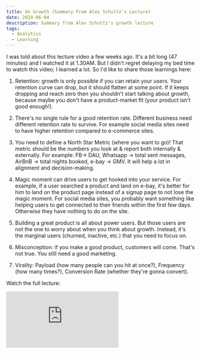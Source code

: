 ```yaml
---
title: On Growth (Summary From Alex Schultz's Lecture)
date: 2020-06-04
description: Summary from Alex Schultz's growth lecture
tags:
  - Analytics
  - Learning
---
```


I was told about this lecture video a few weeks ago. It's a bit long (47 minutes) and I watched it at 1.30AM. But I didn't regret delaying my bed time to watch this video; I learned a lot. So I'd like to share those learnings here:

1. Retention: growth is only possible if you can retain your users. Your retention curve can drop, but it should flatten at some point. If it keeps dropping and reach zero then you shouldn't start talking about growth, because maybe you don't have a product-market fit (your product isn't good enough!).

2. There's no single rule for a good retention rate. Different business need different retention rate to survive. For example social media sites need to have higher retention compared to e-commerce sites.

3. You need to define a North Star Metric (where you want to go)! That metric should be the numbers you look at & report both internally & externally. For example: FB-> DAU, Whatsapp -> total sent messages, AirBnB -> total nights booked, e-bay -> GMV. It will help a lot in alignment and decision-making.

4. Magic moment can drive users to get hooked into your service. For example, if a user searched a product and land on e-bay, it's better for him to land on the product page instead of a signup page to not lose the magic moment. For social media sites, you probably want something like helping users to get connected to their friends within the first few days. Otherwise they have nothing to do on the site.

5. Building a great product is all about power users. But those users are not the one to worry about when you think about growth. Instead, it's the marginal users (churned, inactive, etc.) that you need to focus on.

6. Misconception: if you make a good product, customers will come. That's not true. You still need a good marketing.

7. Virality: Payload (how many people can you hit at once?), Frequency (how many times?), Conversion Rate (whether they're gonna convert).


Watch the full lecture:

<iframe src="https://www.youtube.com/embed/n_yHZ_vKjno" frameborder="0" allow="accelerometer; autoplay; encrypted-media; gyroscope; picture-in-picture" allowfullscreen></iframe>

